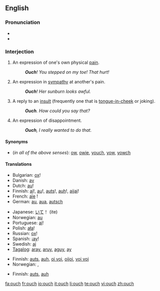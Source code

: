 ==English==

===Pronunciation===
* {{IPA|/æɔ̹ˀʧ/ (♪: <sup>-╮</sup>)}}
* {{audio|en-us-inlandnorth-ouch.ogg|Audio (US-Inland North)}}

===Interjection===
{{en-intj}}

# An expression of one's own physical [[pain]].
#: '''''Ouch'''!  You stepped on my toe! That hurt!''
# An expression in [[sympathy]] at another's pain.
#: '''''Ouch'''!  Her sunburn looks awful.''
# A reply to an [[insult]] (frequently one that is [[tongue-in-cheek]] or joking).
#: '''''Ouch'''.  How could you say that?''
# An expression of disappointment.
#: '''''Ouch''', I really wanted to do that.''

====Synonyms====
* (''in all of the above senses''): [[ow]], [[owie]], [[youch]], [[yow]], [[yowch]]

====Translations====
{{trans-top|expression of one's own physical pain}}
* Bulgarian: [[ох]]!
* Danish: [[av]]
* Dutch: [[au]]!
* Finnish: [[ai]]!, [[au]]!, [[auts]]!, [[auh]]!, [[aijai]]!
* French: [[aïe]]&nbsp;!
* German: [[au]], [[aua]], [[autsch]]
{{trans-mid}}
* Japanese: [[いて]]！ (ite)
* Norwegian: [[au]]
* Portuguese: [[ai]]!
* Polish: [[ała]]!
* Russian: [[ох]]!
* Spanish: ¡[[ay]]!
* Swedish: [[aj]]
* [[Tagalog]]: [[aray]], [[aruy]], [[aguy]], [[ay]]
{{trans-bottom}}

{{trans-top|expression in sympathy at another’s pain}}
* Finnish: [[auts]], [[auh]], [[oi voi]], [[oijoi]], [[voi voi]]
* Norwegian: {{t-|no|au da}}, {{t-|no|uff da}}
{{trans-mid}}
{{trans-bottom}}

{{trans-top|reply to an insult}}
* Finnish: [[auts]], [[auh]]
{{trans-mid}}
{{trans-bottom}}

[[fa:ouch]]
[[fr:ouch]]
[[io:ouch]]
[[it:ouch]]
[[li:ouch]]
[[te:ouch]]
[[vi:ouch]]
[[zh:ouch]]